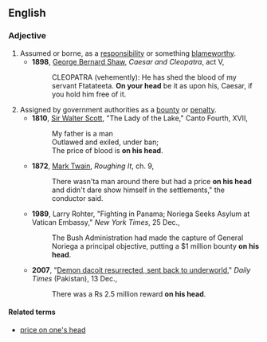 ==English==

===Adjective===
{{en-adj|pos=[[on]] [[one]][['s]] [[head]]|-}}

# Assumed or borne, as a [[responsibility]] or something [[blameworthy]].
#*'''1898''', [[w:George_Bernard_Shaw|George Bernard Shaw]], ''Caesar and Cleopatra'', act V,
#*:CLEOPATRA (vehemently): He has shed the blood of my servant Ftatateeta. '''On your head''' be it as upon his, Caesar, if you hold him free of it.
# Assigned by government authorities as a [[bounty]] or [[penalty]].
#*'''1810''', [[w:Sir_Walter_Scott|Sir Walter Scott]], "The Lady of the Lake," Canto Fourth, XVII,
#*:My father is a man
#*:Outlawed and exiled, under ban;
#*:The price of blood is '''on his head'''.
#*'''1872''', [[w:Mark_Twain|Mark Twain]], ''Roughing It'', ch. 9,
#*:There wasn'ta man around there but had a price '''on his head''' and didn't dare show himself in the settlements," the conductor said.
#*'''1989''', Larry Rohter, "Fighting in Panama; Noriega Seeks Asylum at Vatican Embassy," ''New York Times'', 25 Dec.,
#*: The Bush Administration had made the capture of General Noriega a principal objective, putting a $1 million bounty '''on his head'''.
#*'''2007''', "[http://www.dailytimes.com.pk/default.asp?page=2007%5C12%5C13%5Cstory_13-12-2007_pg12_1 Demon dacoit resurrected, sent back to underworld]," ''Daily Times'' (Pakistan), 13 Dec.,
#*:There was a Rs 2.5 million reward '''on his head'''.

====Related terms====
*[[price on one's head]]